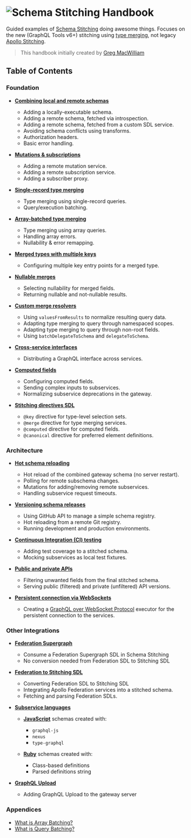 # ![Schema Stitching Handbook](/assets/banner-1.jpg)

Guided examples of [Schema Stitching](/docs) doing awesome things. Focuses on the new (GraphQL Tools
v6+) stitching using [type merging](/docs/approaches/type-merging), not legacy
[Apollo Stitching](https://www.apollographql.com/docs/federation/migrating-from-stitching/).

> This handbook initially created by [Greg MacWilliam](https://github.com/gmac)

## Table of Contents

### Foundation

- **[Combining local and remote schemas](/handbook/foundation/combining-local-and-remote-schemas)**

  - Adding a locally-executable schema.
  - Adding a remote schema, fetched via introspection.
  - Adding a remote schema, fetched from a custom SDL service.
  - Avoiding schema conflicts using transforms.
  - Authorization headers.
  - Basic error handling.

- **[Mutations &amp; subscriptions](/handbook/foundation/mutations-and-subscriptions)**

  - Adding a remote mutation service.
  - Adding a remote subscription service.
  - Adding a subscriber proxy.

- **[Single-record type merging](/handbook/foundation/type-merging-single-records)**

  - Type merging using single-record queries.
  - Query/execution batching.

- **[Array-batched type merging](/handbook/foundation/type-merging-arrays)**

  - Type merging using array queries.
  - Handling array errors.
  - Nullability & error remapping.

- **[Merged types with multiple keys](/handbook/foundation/type-merging-multiple-keys)**

  - Configuring multiple key entry points for a merged type.

- **[Nullable merges](/handbook/foundation/type-merging-nullables)**

  - Selecting nullability for merged fields.
  - Returning nullable and not-nullable results.

- **[Custom merge resolvers](/handbook/foundation/custom-merge-resolvers)**

  - Using `valuesFromResults` to normalize resulting query data.
  - Adapting type merging to query through namespaced scopes.
  - Adapting type merging to query through non-root fields.
  - Using `batchDelegateToSchema` and `delegateToSchema`.

- **[Cross-service interfaces](/handbook/foundation/type-merging-interfaces)**

  - Distributing a GraphQL interface across services.

- **[Computed fields](/handbook/foundation/computed-fields)**

  - Configuring computed fields.
  - Sending complex inputs to subservices.
  - Normalizing subservice deprecations in the gateway.

- **[Stitching directives SDL](/handbook/foundation/stitching-directives-sdl)**

  - `@key` directive for type-level selection sets.
  - `@merge` directive for type merging services.
  - `@computed` directive for computed fields.
  - `@canonical` directive for preferred element definitions.

### Architecture

- **[Hot schema reloading](/handbook/architecture/hot-schema-reloading)**

  - Hot reload of the combined gateway schema (no server restart).
  - Polling for remote subschema changes.
  - Mutations for adding/removing remote subservices.
  - Handling subservice request timeouts.

- **[Versioning schema releases](/handbook/architecture/versioning-schema-releases)**

  - Using GitHub API to manage a simple schema registry.
  - Hot reloading from a remote Git registry.
  - Running development and production environments.

- **[Continuous Integration (CI) testing](/handbook/architecture/continuous-integration-testing)**

  - Adding test coverage to a stitched schema.
  - Mocking subservices as local test fixtures.

- **[Public and private APIs](/handbook/architecture/public-and-private-apis)**

  - Filtering unwanted fields from the final stitched schema.
  - Serving public (filtered) and private (unfiltered) API versions.

- **[Persistent connection via WebSockets](/handbook/architecture/persistent-connection)**

  - Creating a
    [GraphQL over WebSocket Protocol](https://github.com/enisdenjo/graphql-ws/blob/master/PROTOCOL.md)
    executor for the persistent connection to the services.

### Other Integrations

- **[Federation Supergraph](/handbook/other-integrations/federation-supergraph)**

  - Consume a Federation Supergraph SDL in Schema Stitching
  - No conversion needed from Federation SDL to Stitching SDL

- **[Federation to Stitching SDL](/handbook/other-integrations/federation-to-stitching-sdl)**

  - Converting Federation SDL to Stitching SDL
  - Integrating Apollo Federation services into a stitched schema.
  - Fetching and parsing Federation SDLs.

- **[Subservice languages](/handbook/other-integrations/subservice-languages)**

  - **[JavaScript](/handbook/other-integrations/subservice-languages/javascript)** schemas created
    with:

    - `graphql-js`
    - `nexus`
    - `type-graphql`

  - **[Ruby](/handbook/other-integrations/subservice-languages/ruby)** schemas created with:

    - Class-based definitions
    - Parsed definitions string

- **[GraphQL Upload](/handbook/other-integrations/graphql-upload)**

  - Adding GraphQL Upload to the gateway server

### Appendices

- [What is Array Batching?](/handbook/appendices/batching-arrays-and-queries#what-is-array-batching)
- [What is Query Batching?](/handbook/appendices/batching-arrays-and-queries#what-is-query-batching)
